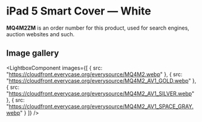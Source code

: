 
# iPad 5 Smart Cover — White

<Callout type='info' emoji='👉🏻'>**MQ4M2ZM** is an order number for this product, used for search engines, auction websites and such.</Callout>

## Image gallery

<LightboxComponent
    images={[
      {
        src: "https://cloudfront.everycase.org/everysource/MQ4M2.webp"
      },
      {
        src: "https://cloudfront.everycase.org/everysource/MQ4M2_AV1_GOLD.webp"
      },
      {
        src: "https://cloudfront.everycase.org/everysource/MQ4M2_AV1_SILVER.webp"
      },
      {
        src: "https://cloudfront.everycase.org/everysource/MQ4M2_AV1_SPACE_GRAY.webp"
      }
    ]}
  />
